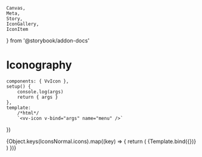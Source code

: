 	Canvas,
	Meta,
	Story,
	IconGallery,
	IconItem
} from '@storybook/addon-docs'

# Iconography

<Meta title="Components/Icon/list" component={VvIcon} />

	components: { VvIcon },
	setup() {
		console.log(args)
		return { args }
	},
	template:
		/*html*/
		`<vv-icon v-bind="args" name="menu" />`
})

<IconGallery>
	{Object.keys(IconsNormal.icons).map((key) => {
		return (
			<IconItem key={key} name={key}>
				{Template.bind({})}
			</IconItem>
		)
	})}
</IconGallery>
